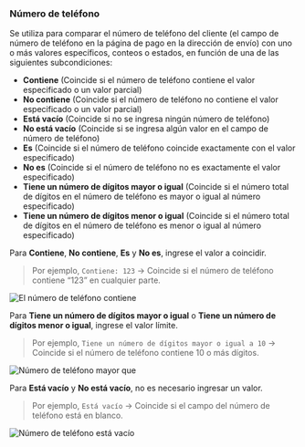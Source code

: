 ### Número de teléfono

Se utiliza para comparar el número de teléfono del cliente (el campo de número de teléfono en la página de pago en la dirección de envío) con uno o más valores específicos, conteos o estados, en función de una de las siguientes subcondiciones:

- **Contiene** (Coincide si el número de teléfono contiene el valor especificado o un valor parcial)
- **No contiene** (Coincide si el número de teléfono no contiene el valor especificado o un valor parcial)
- **Está vacío** (Coincide si no se ingresa ningún número de teléfono)
- **No está vacío** (Coincide si se ingresa algún valor en el campo de número de teléfono)
- **Es** (Coincide si el número de teléfono coincide exactamente con el valor especificado)
- **No es** (Coincide si el número de teléfono no es exactamente el valor especificado)
- **Tiene un número de dígitos mayor o igual** (Coincide si el número total de dígitos en el número de teléfono es mayor o igual al número especificado)
- **Tiene un número de dígitos menor o igual** (Coincide si el número total de dígitos en el número de teléfono es menor o igual al número especificado)

Para **Contiene**, **No contiene**, **Es** y **No es**, ingrese el valor a coincidir.

> Por ejemplo, `Contiene: 123` → Coincide si el número de teléfono contiene “123” en cualquier parte.

<img
  src="/images/essentials/condition-sets/phone-number-contains.webp"
  alt="El número de teléfono contiene"
/>

Para **Tiene un número de dígitos mayor o igual** o **Tiene un número de dígitos menor o igual**, ingrese el valor límite.

> Por ejemplo, `Tiene un número de dígitos mayor o igual a 10` → Coincide si el número de teléfono contiene 10 o más dígitos.

<img
  src="/images/essentials/condition-sets/phone-number-greater-than.webp"
  alt="Número de teléfono mayor que"
/>

Para **Está vacío** y **No está vacío**, no es necesario ingresar un valor.

> Por ejemplo, `Está vacío` → Coincide si el campo del número de teléfono está en blanco.

<img
  src="/images/essentials/condition-sets/phone-number-is-empty.webp"
  alt="Número de teléfono está vacío"
/>
